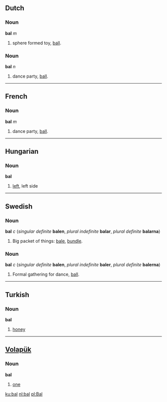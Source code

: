 ==Dutch==
===Noun===
'''bal''' ''m''

# sphere formed toy, [[ball]].

===Noun===
'''bal''' ''n''

# dance party, [[ball]].

----
==French==
===Noun===
'''bal''' ''m''

# dance party, [[ball]].

----
==Hungarian==
===Noun===
'''bal'''

# [[left]], left side

----
==Swedish==
===Noun===
'''bal''' ''c'' (''singular definite'' '''balen''', ''plural indefinite'' '''balar''', ''plural definite'' '''balarna''')

# Big packet of things: [[bale]], [[bundle]].

===Noun===
'''bal''' ''c'' (''singular definite'' '''balen''', ''plural indefinite'' '''baler''', ''plural definite'' '''balerna''')

# Formal gathering for dance, [[ball]].

----
==Turkish==
===Noun===
'''bal'''

# [[honey]]

----
== [[Volapük]] ==
=== Noun ===
'''bal'''

# [[one]]

[[ku:bal]]
[[nl:bal]]
[[pl:Bal]]